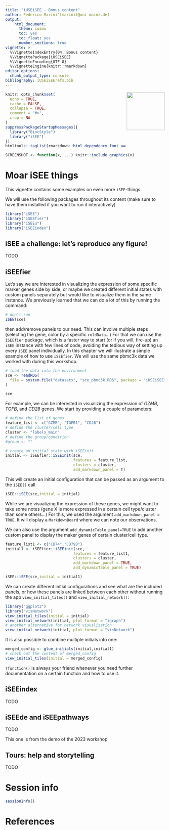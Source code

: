 ```yaml
---
title: "iUSEiSEE - Bonus content"
author: Federico Marini^[marinif@uni-mainz.de]
output: 
    html_document:
      theme: cosmo
      toc: yes
      toc_float: yes
      number_sections: true
vignette: >
  %\VignetteIndexEntry{04. Bonus content}
  %\VignettePackage{iUSEiSEE}
  %\VignetteEncoding{UTF-8}
  %\VignetteEngine{knitr::rmarkdown}
editor_options: 
  chunk_output_type: console
bibliography: iUSEiSEErefs.bib
---
```


<img src="iSEE.png" align="right" alt="" width="120" />

```r
knitr::opts_chunk$set(
  echo = TRUE,
  cache = FALSE,
  collapse = TRUE,
  comment = "#>",
  crop = NA
)
suppressPackageStartupMessages({
  library("BiocStyle")
  library("iSEE")
})
htmltools::tagList(rmarkdown::html_dependency_font_awesome())
```

```r
SCREENSHOT <- function(x, ...) knitr::include_graphics(x)
```


# Moar iSEE things

This vignette contains some examples on even more `iSEE`-things.

We will use the following packages throughout its content (make sure to have them installed if you want to run it interactively)

```r
library("iSEE")
library("iSEEfier")
library("iSEEu")
library("iSEEindex")
```



## iSEE a challenge: let's reproduce any figure!

TODO

## iSEEfier

Let's say we are interested in visualizing the expression of some specific marker genes side by side, or maybe we created different initial states with custom panels separately but would like to visualize them in the same instance. We previously learned that we can do a lot of this by running the command:

```r
# don't run
iSEE(sce)
```

then add/remove panels to our need. This can involve multiple steps (selecting the gene, color by a specific `coldData`...)
For that we can use the `iSEEfier` package, which is a faster way to start (or if you will, fire-up) an `iSEE` instance with few lines of code, avoiding the tedious way of setting up every `iSEE` panel individually.
In this chapter we will illustrate a simple example of how to use `iSEEfier`.
We will use the same pbmc3k data we worked with during this workshop.

```r
# load the data into the environment
sce <- readRDS(
  file = system.file("datasets", "sce_pbmc3k.RDS", package = "iUSEiSEE")
)

sce
```

For example, we can be interested in visualizing the expression of *GZMB*, *TGFB*, and *CD28* genes. We start by providing a couple of parameters:

```r
# define the list of genes
feature_list <- c("GZMB", "TGFB1", "CD28")
# define the cluster/cell type 
cluster <- "labels_main"
# define the group/condition
#group <- ""

# create an initial state with iSEEinit
initial <- iSEEfier::iSEEinit(sce,
                              features = feature_list,
                              clusters = cluster,
                              add_markdown_panel = T)
```

This will create an initial configuration that can be passed as an argument to the `iSEE()` call

```r
iSEE::iSEE(sce,initial = initial)
```

While we are visualizing the expression of these genes, we might want to take some notes (gene X is more expressed in a certain cell type/cluster than some others...) For this, we used the argument `add_markdown_panel = TRUE`. It will display a `MarkdownBoard` where we can note our observations.

We can also use the argument `add_dynamicTable_panel=TRUE` to add another custom panel to display the maker genes of certain cluster/cell type.

```r
feature_list1 <- c("CD74","CD79B")
initial1 <- iSEEfier::iSEEinit(sce,
                              features = feature_list1,
                              clusters = cluster,
                              add_markdown_panel = TRUE,
                              add_dynamicTable_panel = TRUE)
```

```r
iSEE::iSEE(sce,initial = initial1)
```

We can create different initial configurations and see what are the included panels, or how these panels are linked between each other without running the app `view_initial_tiles()` and `view_initial_network()`:

```r
library("ggplot2")
library("visNetwork")
view_initial_tiles(initial = initial)
view_initial_network(initial, plot_format = "igraph")
# another alternative for network visualization
view_initial_network(initial, plot_format = "visNetwork")
```

It is also possible to combine multiple initials into one:

```r
merged_config <- glue_initials(initial,initial1)
# check out the content of merged_config
view_initial_tiles(initial = merged_config)
```

`?function()` is always your friend whenever you need further documentation on a certain function and how to use it.

## iSEEindex

TODO

## iSEEde and iSEEpathways

TODO

This one is from the demo of the 2023 workshop

## Tours: help and storytelling

TODO

# Session info {-}

```r
sessionInfo()
```

# References {-}
